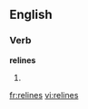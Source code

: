 ==English==

===Verb===
'''relines'''

# {{third-person singular of|[[reline]]}}

[[fr:relines]]
[[vi:relines]]